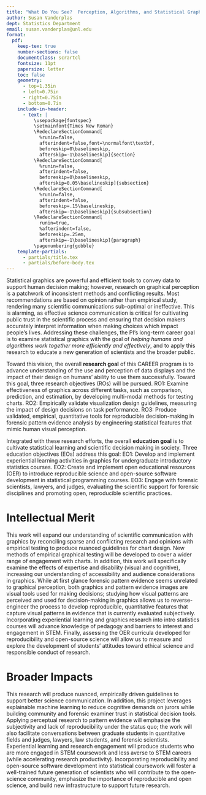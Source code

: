 ```yaml
---
title: "What Do You See?  Perception, Algorithms, and Statistical Graphics"
author: Susan Vanderplas
dept: Statistics Department
email: susan.vanderplas@unl.edu
format: 
  pdf:
    keep-tex: true
    number-sections: false
    documentclass: scrartcl
    fontsize: 11pt
    papersize: letter
    toc: false
    geometry:
      - top=1.35in
      - left=0.75in
      - right=0.75in
      - bottom=0.7in
    include-in-header:
      - text: |
          \usepackage{fontspec}
          \setmainfont{Times New Roman}
          \RedeclareSectionCommand[
            %runin=false,
            afterindent=false,font=\normalfont\textbf,
            beforeskip=0\baselineskip,
            afterskip=-1\baselineskip]{section}
          \RedeclareSectionCommand[
            %runin=false,
            afterindent=false,
            beforeskip=0\baselineskip,
            afterskip=0.05\baselineskip]{subsection}
          \RedeclareSectionCommand[
            %runin=false,
            afterindent=false,
            beforeskip=.15\baselineskip,
            afterskip=-1\baselineskip]{subsubsection}
          \RedeclareSectionCommand[
            runin=true,
            %afterindent=false,
            beforeskip=.25em,
            afterskip=-1\baselineskip]{paragraph}
          \pagenumbering{gobble}
    template-partials:
      - partials/title.tex
      - partials/before-body.tex
---
```


<!-- What is the need or opportunity your work will address? What current approaches/methods are used, and how are these current approaches limited/insufficient?  -->
<!-- In the context of the need for your work described above, what is your long-term career goal in terms of both research and education?  -->

Statistical graphics are powerful and efficient tools to convey data to support human decision making; however, research on graphical perception is a patchwork of inconsistent methods and conflicting results.
Most recommendations are based on opinion rather than empirical study, rendering many scientific communications sub-optimal or ineffective. 
This is alarming, as effective science communication is critical for cultivating public trust in the scientific process and ensuring that decision makers accurately interpret information when making choices which impact people's lives. 
Addressing these challenges, the PI's long-term career goal is to examine statistical graphics with the goal of *helping humans and algorithms work together more efficiently and effectively*, and to apply this research to educate a new generation of scientists and the broader public. 


<!-- Toward that long-term goal, what is the overall research goal of the five-year CAREER program? What are the research objectives that will be completed in pursuit of this goal?  -->

Toward this vision, the overall **research goal** of this CAREER program is to advance understanding of the use and perception of data displays and the impact of their design on humans' ability to use them successfully. Toward this goal, three research objectives (ROs) will be pursued. 
RO1: Examine effectiveness of graphics across different tasks, such as comparison, prediction, and estimation, by developing multi-modal methods for testing charts. 
RO2: Empirically validate visualization design guidelines, measuring the impact of design decisions on task performance.
RO3: Produce validated, empirical, quantitative tools for reproducible decision-making in forensic pattern evidence analysis by engineering statistical features that mimic human visual perception.

<!-- What is the overall education goal of the five-year CAREER program? What are the education objectives that will be completed in pursuit of this goal?  -->

Integrated with these research efforts, the overall **education goal** is to cultivate statistical learning and scientific decision making in society. Three education objectives (EOs) address this goal: 
EO1: Develop and implement experiential learning activities in graphics for undergraduate introductory statistics courses. 
EO2: Create and implement open educational resources (OER) to introduce reproducible science and open-source software development in statistical programming courses. 
EO3: Engage with forensic scientists, lawyers, and judges, evaluating the scientific support for forensic disciplines and promoting open, reproducible scientific practices. 

# Intellectual Merit

<!-- Describe the potential of the proposed activity to advance knowledge. What is novel in the proposed approach? What knowledge will be advanced, and how will this new knowledge inform future work in your field and other fields? -->

This work will expand our understanding of scientific communication with graphics by reconciling sparse and conflicting research and opinions with empirical testing to produce nuanced guidelines for chart design. 
New methods of empirical graphical testing will be developed to cover a wider range of engagement with charts. 
In addition, this work will specifically examine the effects of expertise and disability (visual and cognitive), increasing our understanding of accessibility and audience considerations in graphics. 
While at first glance forensic pattern evidence seems unrelated to graphical perception, both graphics and pattern evidence images are visual tools used for making decisions; studying how visual patterns are perceived and used for decision-making in graphics allows us to reverse-engineer the process to develop reproducible, quantitative features that capture visual patterns in evidence that is currently evaluated subjectively. 
<!-- In addition, these algorithms produce better error-rate estimates, providing scientific support for the validity of this evidence within the legal system. -->
<!-- Research in forensic perception will advance our understanding of visual evidence comparisons, produce better error rate estimates, and approach explainable machine learning in a new way.  -->
Incorporating experiential learning and graphics research into intro statistics courses will advance knowledge of pedagogy and barriers to interest and engagement in STEM. 
Finally, assessing the OER curricula developed for reproducibility and open-source science will allow us to measure and explore the development of students' attitudes toward ethical science and responsible conduct of research.


# Broader Impacts

<!-- Describe the potential of the proposed activity to benefit society and contribute to the achievement of specific, desired societal outcomes. How might results of this work ultimately inform applications that benefit society?  -->

This research will produce nuanced, empirically driven guidelines to support better science communication. 
In addition, this project leverages explainable machine learning to reduce cognitive demands on jurors while building community and forensic examiner trust in statistical decision tools.
Applying perceptual research to pattern evidence will emphasize the subjectivity and lack of reproducibility under the status quo; the work will also facilitate conversations between graduate students in quantitative fields and judges, lawyers, law students, and forensic scientists. 
Experiential learning and research engagement will produce students who are more engaged in STEM coursework and less averse to STEM careers (while accelerating research productivity). 
Incorporating reproducibility and open-source software development into statistical coursework will foster a well-trained future generation of scientists who will contribute to the open-science community, emphasize the importance of reproducible and open science, and build new infrastructure to support future research.
